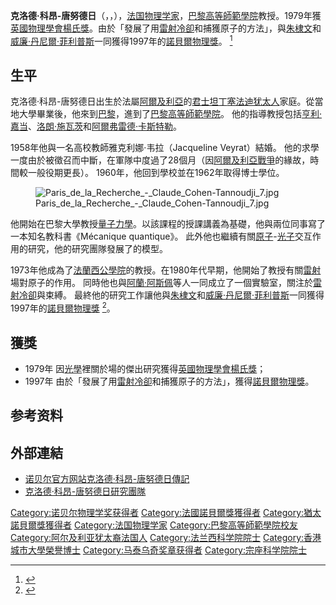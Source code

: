 {{NoteTA
|T=zh-cn:克洛德·科恩-塔诺季; zh-tw:克洛德·科昂-唐努德日;zh-hk:克洛德·科昂-唐努德日;
|G1=物理學
|1=zh-cn:克洛德·科恩-塔诺季; zh-tw:克洛德·科昂-唐努德日;zh-hk:克洛德·科昂-唐努德日;
|2=zh-cn:科恩-塔诺季; zh-tw:科昂-唐努德日;zh-hk:科昂-唐努德日;
}}

{{Infobox scientist
|name              = {{Nobel icon|1997年诺贝尔物理学奖|诺贝尔物理学奖}}克洛德·科昂-唐努德日<br/>Claude Cohen-Tannoudji
|image             =  Claude Cohen-Tannoudji.JPG
|caption           = 克洛德·科昂-唐努德日，2007年
|birth_date        = {{birth date and age|1933|04|01}}
|birth_place       = 法屬[[阿爾及利亞|阿爾及利亞]] [[君士坦丁_(阿爾及利亞)|君士坦丁]]
|nationality       = {{FRA}}
|field             = [[物理學|物理學]]
|work_institutions = [[巴黎高等師範學院|巴黎高等師範學院]]
|alma_mater        = [[巴黎高等師範學院|巴黎高等師範學院]]
|doctoral_advisor  = [[阿爾弗雷德·卡斯特勒|阿爾弗雷德·卡斯特勒]][[File:Nobel_prize_medal.svg|20px]]
|prizes            = [[哈維獎|哈維獎]] （1996年）<br>[[File:Nobel_prize_medal.svg|20px]] [[諾貝爾物理獎|諾貝爾物理獎]] （1997年）
}}

'''克洛德·科昂-唐努德日'''（{{lang-fr|Claude Cohen-Tannoudji}}，{{IPA-fr|klod kɔɛn tanudʒi}}，{{bd|1933年|4月1日||}}），[[法国|法国]][[物理学家|物理学家]]，[[巴黎高等師範學院|巴黎高等師範學院]]教授。1979年獲[[英國物理學會|英國物理學會]][[楊氏獎|楊氏獎]]。由於「發展了用[[雷射冷卻|雷射冷卻]]和捕獲原子的方法」，與[[朱棣文|朱棣文]]和[[威廉·丹尼爾·菲利普斯|威廉·丹尼爾·菲利普斯]]一同獲得1997年的[[諾貝爾物理獎|諾貝爾物理獎]]。
<ref name=nobel>{{cite web | url=http://nobelprize.org/nobel_prizes/physics/laureates/1997/ | title=The Nobel Prize in Physics 1997 | publisher=[[诺贝尔基金会|諾貝爾基金會]] | accessdate=2012-05-19 | archive-date=2008-04-09 | archive-url=https://web.archive.org/web/20080409211854/http://nobelprize.org/nobel_prizes/physics/laureates/1997/ | dead-url=no }}</ref>

== 生平 ==
克洛德·科昂-唐努德日出生於法屬[[阿爾及利亞|阿爾及利亞]]的[[君士坦丁_(阿爾及利亞)|君士坦丁]][[塞法迪犹太人|塞法迪犹太人]]家庭。從當地大學畢業後，他來到[[巴黎|巴黎]]，進到了[[巴黎高等師範學院|巴黎高等師範學院]]。
他的指導教授包括[[亨利·嘉当|亨利·嘉当]]、[[洛朗·施瓦茨|洛朗·施瓦茨]]和[[阿爾弗雷德·卡斯特勒|阿爾弗雷德·卡斯特勒]]。

1958年他與一名高校教師雅克利娜·韦拉（Jacqueline Veyrat）結婚。
他的求學一度由於被徵召而中斷，在軍隊中度過了28個月（因[[阿爾及利亞戰爭|阿爾及利亞戰爭]]的緣故，時間較一般役期更長）。
1960年，他回到學校並在1962年取得博士學位。

[[File:Paris_de_la_Recherche_-_Claude_Cohen-Tannoudji_7.jpg|thumb]]

他開始在巴黎大學教授[[量子力學|量子力學]]。以該課程的授課講義為基礎，他與兩位同事寫了一本知名教科書《Mécanique quantique》。
此外他也繼續有關[[原子|原子]]-[[光子|光子]]交互作用的研究，他的研究團隊發展了{{link-en|光綴飾態|Light dressed state}}的模型。

1973年他成為了[[法蘭西公學院|法蘭西公學院]]的教授。在1980年代早期，他開始了教授有關[[雷射|雷射]]場對原子的作用。
同時他也與[[阿蘭·阿斯佩|阿蘭·阿斯佩]]等人一同成立了一個實驗室，關注於[[雷射冷卻|雷射冷卻]]與束縛。
最終他的研究工作讓他與[[朱棣文|朱棣文]]和[[威廉·丹尼爾·菲利普斯|威廉·丹尼爾·菲利普斯]]一同獲得1997年的[[諾貝爾物理獎|諾貝爾物理獎]]
<ref name=nobel2>{{cite web | url=http://www.nobelprize.org/nobel_prizes/physics/laureates/1997/cohen-tannoudji.html | title=The Nobel Prize in Physics 1997 | publisher=[[诺贝尔基金会|諾貝爾基金會]] | accessdate=2012-05-19 | archive-date=2013-04-24 | archive-url=https://web.archive.org/web/20130424180405/http://www.nobelprize.org/nobel_prizes/physics/laureates/1997/cohen-tannoudji.html | dead-url=no }}</ref>。

== 獲獎 ==
*1979年 因[[光學|光學]]裡關於場的傑出研究獲得[[英國物理學會|英國物理學會]][[楊氏獎|楊氏獎]]；
*1997年 由於「發展了用[[雷射冷卻|雷射冷卻]]和捕獲原子的方法」，獲得[[諾貝爾物理獎|諾貝爾物理獎]]。

== 参考资料 ==
{{reflist}}

== 外部連結 ==
* [http://nobelprize.org/nobel_prizes/physics/laureates/1997/cohen-tannoudji-autobio.html 诺贝尔官方网站克洛德·科昂-唐努德日傳記] {{Wayback|url=http://nobelprize.org/nobel_prizes/physics/laureates/1997/cohen-tannoudji-autobio.html |date=20130601114753 }}
*[https://web.archive.org/web/20120427082723/http://www.lkb.ens.fr/recherche/atfroids/welcome.html 克洛德·科昂-唐努德日研究團隊]

{{诺贝尔物理学奖获得者 (1976年-2000年)}}
{{马泰乌奇奖章获得者}}
{{Authority control}}
{{DEFAULTSORT:Cohen-Tannoudji, Claude}}
[[Category:诺贝尔物理学奖获得者|Category:诺贝尔物理学奖获得者]]
[[Category:法國諾貝爾獎獲得者|Category:法國諾貝爾獎獲得者]]
[[Category:猶太諾貝爾獎獲得者|Category:猶太諾貝爾獎獲得者]]
[[Category:法国物理学家|Category:法国物理学家]]
[[Category:巴黎高等師範學院校友|Category:巴黎高等師範學院校友]]
[[Category:阿尔及利亚犹太裔法国人|Category:阿尔及利亚犹太裔法国人]]
[[Category:法兰西科学院院士|Category:法兰西科学院院士]]
[[Category:香港城市大學榮譽博士|Category:香港城市大學榮譽博士]]
[[Category:马泰乌奇奖章获得者|Category:马泰乌奇奖章获得者]]
[[Category:宗座科学院院士|Category:宗座科学院院士]]